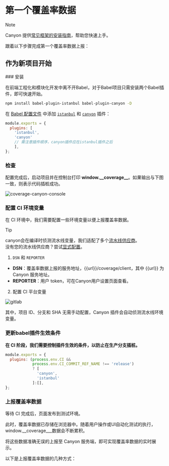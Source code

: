 
# 第一个覆盖率数据

> [!NOTE]
>
> Canyon 提供[常见框架的安装指南](/docs/installation/getting-started)，帮助您快速上手。

跟着以下步骤完成第一个覆盖率数据上报：

## 作为新项目开始

<Steps>
  ### 安装

在前端工程化和模块化开发中离不开Babel，对于Babel项目只需安装两个Babel插件，即可快速开始。

```sh npm2yarn
npm install babel-plugin-istanbul babel-plugin-canyon -D
```

在 [Babel 配置文件](https://babeljs.io/docs/config-files#configuration-file-types) 中添加 [`istanbul`](https://www.npmjs.com/package/babel-plugin-istanbul) 和 [`canyon`](https://www.npmjs.com/package/babel-plugin-canyon) 插件：

  ```js filename="babel.config.js" {3,4} copy
  module.exports = {
    plugins: [
      'istanbul',
      'canyon'
      // 需注意插件顺序，canyon插件应在istanbul插件之后
      ],
  };
  ```

### 检查

配置完成后，启动项目并在控制台打印 **window.\_\_coverage\_\_**。如果输出与下图一致，则表示代码插桩成功。

![coverage-canyon-console](https://cdn.jsdelivr.net/gh/canyon-project/assets/docs/static/documentation/getting-started/first-coverage/coverage-canyon-console.png)

### 配置 CI 环境变量

在 CI 环境中，我们需要配置一些环境变量以便上报覆盖率数据。

> [!TIP]
>
> canyon会在编译时侦测流水线变量，我们适配了多个[流水线供应商](/docs/reference/provider)。<br/>
> 没有您的流水线供应商？尝试[显式配置](/docs/ecosystem/babel-plugin-canyon#配置)。

1. `DSN` 和 `REPORTER`

- **DSN**：覆盖率数据上报的服务地址，\{\{url\}\}/coverage/client，其中 \{\{url\}\} 为 Canyon 服务地址。
- **REPORTER**：用户 token，可在Canyon用户设置页面查看。

2. 配置 CI 平台变量

![gitlab](https://cdn.jsdelivr.net/gh/canyon-project/assets/docs/static/documentation/getting-started/first-coverage/gitlab-var-config.png)

<Callout type="info" emoji="ℹ️">
  其中，项目 ID、分支和 SHA 无需手动配置，Canyon 插件会自动侦测流水线环境变量。
</Callout>

  ### 更新babel插件生效条件

  __在 CI 阶段，我们需要控制插件生效的条件，以防止在生产分支插桩。__

  ```js {2,3} copy
  module.exports = {
    plugins: (process.env.CI &&
              process.env.CI_COMMIT_REF_NAME !== 'release')
              ? [
                'canyon',
                'istanbul'
              ]:[],
  };
  ```

  ### 上报覆盖率数据

  等待 CI 完成后，页面发布到测试环境。

  此时，覆盖率数据已存储在浏览器中。随着用户操作或UI自动化测试的执行，window.__coverage___数据会不断累积。

  将这些数据准确无误的上报至 Canyon 服务端，即可实现覆盖率数据的实时展示。

  以下是上报覆盖率数据的几种方式：

  <Cards>
  <Cards.Card
    title="UI 自动化测试"
    href="/docs/end-to-end-testing/playwright"
  />
  <Cards.Card
    title="手动测试"
    href="/docs/ecosystem/canyon-extension"
  />
</Cards>
</Steps> 